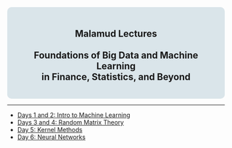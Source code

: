 ::: {style="text-align: center; background-color: #dae5ea; padding: 20px; border-radius: 10px;"}

## Malamud Lectures<br><br>Foundations of Big Data and Machine Learning <br>in Finance, Statistics, and Beyond
:::

---

- [Days 1 and 2: Intro to Machine Learning](Slides1_IntroToML.pdf)
- [Days 3 and 4: Random Matrix Theory](RandomMatrixTheory.pdf)
- [Day 5: Kernel Methods](AdvancedKernels.pdf)
- [Day 6: Neural Networks](NeuralNetworksAndNTK.pdf)